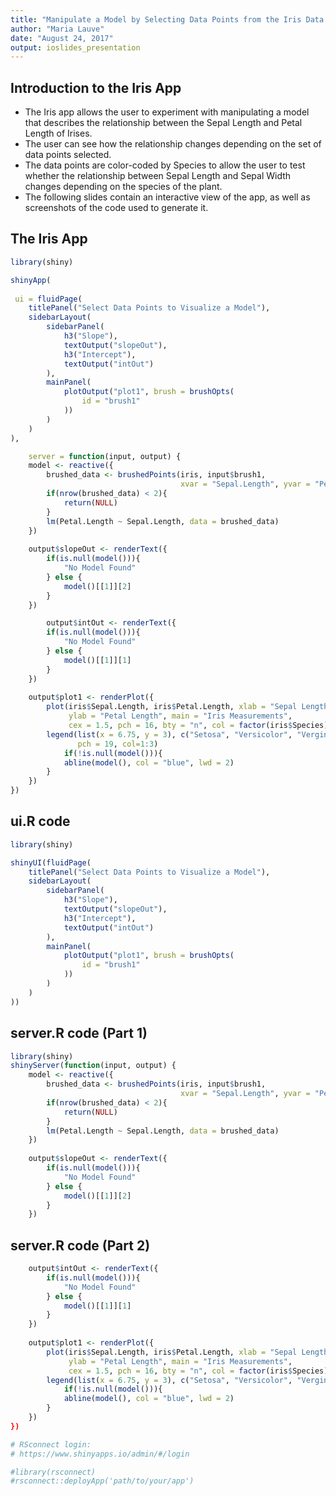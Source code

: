 ---
title: "Manipulate a Model by Selecting Data Points from the Iris Data Set"
author: "Maria Lauve"
date: "August 24, 2017"
output: ioslides_presentation
---

## Introduction to the Iris App

- The Iris app allows the user to experiment with manipulating a model that describes the relationship between the Sepal Length and Petal Length of Irises.
- The user can see how the relationship changes depending on the set of data points selected.
- The data points are color-coded by Species to allow the user to test whether the relationship between Sepal Length and Sepal Width changes depending on the species of the plant.
- The following slides contain an interactive view of the app, as well as screenshots of the code used to generate it.

## The Iris App

```{r, echo=FALSE}
library(shiny)

shinyApp(
  
 ui = fluidPage(
    titlePanel("Select Data Points to Visualize a Model"),
    sidebarLayout(
        sidebarPanel(
            h3("Slope"),
            textOutput("slopeOut"),
            h3("Intercept"),
            textOutput("intOut")
        ),
        mainPanel(
            plotOutput("plot1", brush = brushOpts(
                id = "brush1"
            ))
        )
    )
),

    server = function(input, output) {
    model <- reactive({
        brushed_data <- brushedPoints(iris, input$brush1,
                                      xvar = "Sepal.Length", yvar = "Petal.Length")
        if(nrow(brushed_data) < 2){
            return(NULL)
        }
        lm(Petal.Length ~ Sepal.Length, data = brushed_data)
    })
    
    output$slopeOut <- renderText({
        if(is.null(model())){
            "No Model Found"
        } else {
            model()[[1]][2]
        }
    })

        output$intOut <- renderText({
        if(is.null(model())){
            "No Model Found"
        } else {
            model()[[1]][1]
        }
    })
    
    output$plot1 <- renderPlot({
        plot(iris$Sepal.Length, iris$Petal.Length, xlab = "Sepal Length",
             ylab = "Petal Length", main = "Iris Measurements",
             cex = 1.5, pch = 16, bty = "n", col = factor(iris$Species))
        legend(list(x = 6.75, y = 3), c("Setosa", "Versicolor", "Verginica"),
               pch = 19, col=1:3)
            if(!is.null(model())){
            abline(model(), col = "blue", lwd = 2)
        }
    })
})

```

## ui.R code {.smaller}

```{r, eval=FALSE}
library(shiny)

shinyUI(fluidPage(
    titlePanel("Select Data Points to Visualize a Model"),
    sidebarLayout(
        sidebarPanel(
            h3("Slope"),
            textOutput("slopeOut"),
            h3("Intercept"),
            textOutput("intOut")
        ),
        mainPanel(
            plotOutput("plot1", brush = brushOpts(
                id = "brush1"
            ))
        )
    )
))
```


## server.R code (Part 1) {.smaller}

```{r, eval=FALSE}
library(shiny)
shinyServer(function(input, output) {
    model <- reactive({
        brushed_data <- brushedPoints(iris, input$brush1,
                                      xvar = "Sepal.Length", yvar = "Petal.Length")
        if(nrow(brushed_data) < 2){
            return(NULL)
        }
        lm(Petal.Length ~ Sepal.Length, data = brushed_data)
    })
    
    output$slopeOut <- renderText({
        if(is.null(model())){
            "No Model Found"
        } else {
            model()[[1]][2]
        }
    })
```
        
## server.R code (Part 2) {.smaller}

```{r, eval=FALSE}
    output$intOut <- renderText({
        if(is.null(model())){
            "No Model Found"
        } else {
            model()[[1]][1]
        }
    })
    
    output$plot1 <- renderPlot({
        plot(iris$Sepal.Length, iris$Petal.Length, xlab = "Sepal Length",
             ylab = "Petal Length", main = "Iris Measurements",
             cex = 1.5, pch = 16, bty = "n", col = factor(iris$Species))
        legend(list(x = 6.75, y = 3), c("Setosa", "Versicolor", "Verginica"), pch = 19, col=1:3)
            if(!is.null(model())){
            abline(model(), col = "blue", lwd = 2)
        }
    })
})
```

```{r, echo=FALSE}
# RSconnect login:
# https://www.shinyapps.io/admin/#/login

#library(rsconnect)
#rsconnect::deployApp('path/to/your/app')
```
